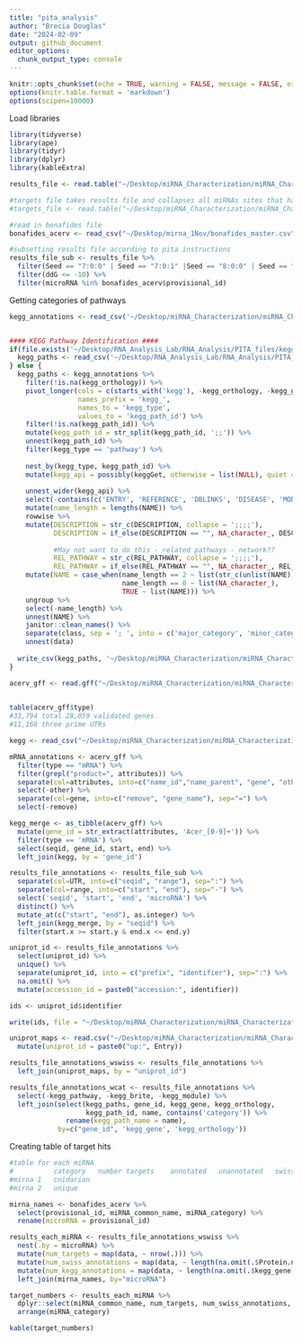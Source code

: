 ```yaml
---
title: "pita_analysis"
author: "Brecia Douglas"
date: "2024-02-09"
output: github_document
editor_options: 
  chunk_output_type: console
---
```


```r
knitr::opts_chunk$set(echo = TRUE, warning = FALSE, message = FALSE, error = FALSE, fig.path='Figures/', dev=c('png', 'pdf'))
options(knitr.table.format = 'markdown')
options(scipen=10000)
```

Load libraries
```r
library(tidyverse)
library(ape)
library(tidyr)
library(dplyr)
library(kableExtra)
```

```r
results_file <- read.table("~/Desktop/miRNA_Characterization/miRNA_Characterization/pita_files/tst_A_cerv_pita_results.tab", header=TRUE)

#targets file takes results file and collapses all miRNAs sites that have a target of a single UTR and sums the energy score for that miRNA
#targets_file <- read.table("~/Desktop/miRNA_Characterization/miRNA_Characterization/pita_files/tst_A_cerv_pita_results_targets.tab", header=TRUE)

#read in bonafides file
bonafides_acerv <- read_csv("~/Desktop/mirna_1Nov/bonafides_master.csv")

#subsetting results file according to pita instructions
results_file_sub <- results_file %>%
  filter(Seed == "7:0:0" | Seed == "7:0:1" |Seed == "8:0:0" | Seed == "8:0:1") %>%
  filter(ddG <= -10) %>%
  filter(microRNA %in% bonafides_acerv$provisional_id) 
```

Getting categories of pathways
```r
kegg_annotations <- read_csv('~/Desktop/miRNA_Characterization/miRNA_Characterization/pita_files/kegg_annotations.csv.gz', show_col_types = FALSE)


#### KEGG Pathway Identification ####
if(file.exists('~/Desktop/RNA_Analysis_Lab/RNA_Analysis/PITA_files/kegg_orthogroup_pathways.csv.gz')){
  kegg_paths <- read_csv('~/Desktop/RNA_Analysis_Lab/RNA_Analysis/PITA_files/kegg_orthogroup_pathways.csv.gz', show_col_types = FALSE)
} else {
  kegg_paths <- kegg_annotations %>%
    filter(!is.na(kegg_orthology)) %>%
    pivot_longer(cols = c(starts_with('kegg'), -kegg_orthology, -kegg_gene),
                 names_prefix = 'kegg_',
                 names_to = 'kegg_type',
                 values_to = 'kegg_path_id') %>%
    filter(!is.na(kegg_path_id)) %>%
    mutate(kegg_path_id = str_split(kegg_path_id, ';;')) %>%
    unnest(kegg_path_id) %>%
    filter(kegg_type == 'pathway') %>%
    
    nest_by(kegg_type, kegg_path_id) %>%
    mutate(kegg_api = possibly(keggGet, otherwise = list(NULL), quiet = FALSE)(kegg_path_id)) %>%
    
    unnest_wider(kegg_api) %>%
    select(-contains(c('ENTRY', 'REFERENCE', 'DBLINKS', 'DISEASE', 'MODULE', 'DRUG', 'KO_PATHWAY'))) %>%
    mutate(name_length = lengths(NAME)) %>%
    rowwise %>%
    mutate(DESCRIPTION = str_c(DESCRIPTION, collapse = ';;;;'),
           DESCRIPTION = if_else(DESCRIPTION == "", NA_character_, DESCRIPTION),
           
           #May not want to do this - related pathways - network??
           REL_PATHWAY = str_c(REL_PATHWAY, collapse = ';;;;'),
           REL_PATHWAY = if_else(REL_PATHWAY == "", NA_character_, REL_PATHWAY)) %>%
    mutate(NAME = case_when(name_length == 2 ~ list(str_c(unlist(NAME), collapse = ': ')), 
                            name_length == 0 ~ list(NA_character_),
                            TRUE ~ list(NAME))) %>%
    ungroup %>%
    select(-name_length) %>%
    unnest(NAME) %>%
    janitor::clean_names() %>%
    separate(class, sep = '; ', into = c('major_category', 'minor_category')) %>%
    unnest(data)
  
  write_csv(kegg_paths, '~/Desktop/miRNA_Characterization/miRNA_Characterization/pita_files/kegg_orthogroup_pathways.csv.gz')
}
```

```r
acerv_gff <- read.gff("~/Desktop/miRNA_Characterization/miRNA_Characterization/pita_files/k2_structuralAnnotations_wUTRs.gff3")

 
table(acerv_gff$type)
#33,794 total 28,059 validated genes
#11,168 three prime UTRs

kegg <- read_csv("~/Desktop/miRNA_Characterization/miRNA_Characterization/pita_files/kegg_annotations.csv.gz")

mRNA_annotations <- acerv_gff %>%
  filter(type == "mRNA") %>%
  filter(grepl("product=", attributes)) %>%
  separate(col=attributes, into=c("name_id","name_parent", "gene", "other"), sep=";") %>%
  select(-other) %>%
  separate(col=gene, into=c("remove", "gene_name"), sep="=") %>%
  select(-remove)

kegg_merge <- as_tibble(acerv_gff) %>%
  mutate(gene_id = str_extract(attributes, 'Acer_[0-9]+')) %>%
  filter(type == 'mRNA') %>%
  select(seqid, gene_id, start, end) %>%
  left_join(kegg, by = 'gene_id')

results_file_annotations <- results_file_sub %>%
  separate(col=UTR, into=c("seqid", "range"), sep=":") %>%
  separate(col=range, into=c("start", "end"), sep="-") %>%
  select('seqid', 'start', 'end', 'microRNA') %>%
  distinct() %>%
  mutate_at(c("start", "end"), as.integer) %>%
  left_join(kegg_merge, by = "seqid") %>%
  filter(start.x >= start.y & end.x <= end.y)

uniprot_id <- results_file_annotations %>%
  select(uniprot_id) %>%
  unique() %>%
  separate(uniprot_id, into = c("prefix", "identifier"), sep=":") %>%
  na.omit() %>%
  mutate(accession_id = paste0("accession:", identifier))

ids <- uniprot_id$identifier

write(ids, file = "~/Desktop/miRNA_Characterization/miRNA_Characterization/pita_files/ids.txt")

uniprot_maps <- read.csv("~/Desktop/miRNA_Characterization/miRNA_Characterization/pita_files/acerv_idmappings.csv") %>%
  mutate(uniprot_id = paste0("up:", Entry))

results_file_annotations_wswiss <- results_file_annotations %>%
  left_join(uniprot_maps, by = "uniprot_id")

results_file_annotations_wcat <- results_file_annotations %>%
  select(-kegg_pathway, -kegg_brite, -kegg_module) %>% 
  left_join(select(kegg_paths, gene_id, kegg_gene, kegg_orthology,
                   kegg_path_id, name, contains('category')) %>%
              rename(kegg_path_name = name), 
            by=c("gene_id", 'kegg_gene', 'kegg_orthology')) 
```

Creating table of target hits
```r
#table for each miRNA
#          category   number targets    annotated   unannotated   swissprot   kegg    uniq kegg
#mirna 1   cnidarian
#mirna 2   unique

mirna_names <- bonafides_acerv %>%
  select(provisional_id, miRNA_common_name, miRNA_category) %>%
  rename(microRNA = provisional_id)

results_each_miRNA <- results_file_annotations_wswiss %>%
  nest(.by = microRNA) %>%
  mutate(num_targets = map(data, ~ nrow(.))) %>%
  mutate(num_swiss_annotations = map(data, ~ length(na.omit(.$Protein.names)))) %>%
  mutate(num_kegg_annotations = map(data, ~ length(na.omit(.$kegg_gene)))) %>%
  left_join(mirna_names, by="microRNA")

target_numbers <- results_each_miRNA %>%
  dplyr::select(miRNA_common_name, num_targets, num_swiss_annotations, num_kegg_annotations, miRNA_category) %>%
  arrange(miRNA_category)

kable(target_numbers)
```

